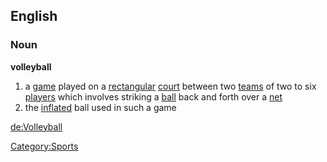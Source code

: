 == English == {{wikipedia}}
=== Noun ===
'''volleyball'''
# a [[game]] played on a [[rectangular]] [[court]] between two [[teams]] of two to six [[player]]s which involves striking a [[ball]] back and forth over a [[net]]
# the [[inflated]] ball used in such a game

[[Category:Sports]]

[[de:Volleyball]]